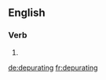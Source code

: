 ==English==

===Verb===
{{head|en|present participle}}

# {{present participle of|depurate|lang=en}}

[[de:depurating]]
[[fr:depurating]]